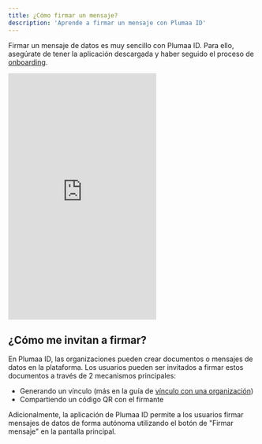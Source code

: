 ```yaml
---
title: ¿Cómo firmar un mensaje?
description: 'Aprende a firmar un mensaje con Plumaa ID'
---
```


Firmar un mensaje de datos es muy sencillo con Plumaa ID. Para ello, asegúrate de tener la aplicación descargada y haber seguido el proceso de [onboarding](/guides/app/onboarding).

<iframe
  height="500"
  src="https://www.youtube.com/embed/KwgzhoqogKo"
  title="YouTube video player"
  frameborder="0"
  allow="accelerometer; autoplay; clipboard-write; encrypted-media; gyroscope; picture-in-picture"
  allowfullscreen
></iframe>

## ¿Cómo me invitan a firmar?

En Plumaa ID, las organizaciones pueden crear documentos o mensajes de datos en la plataforma. Los usuarios pueden ser invitados a firmar estos documentos a través de 2 mecanismos principales:

- Generando un vínculo (más en la guía de [vínculo con una organización](/guides/app/link-to-an-organization))
- Compartiendo un código QR con el firmante

Adicionalmente, la aplicación de Plumaa ID permite a los usuarios firmar mensajes de datos de forma autónoma utilizando el botón de "Firmar mensaje" en la pantalla principal.
